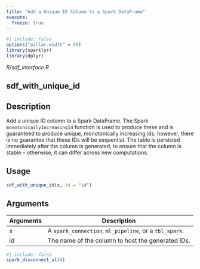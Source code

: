 ```yaml
---
title: "Add a Unique ID Column to a Spark DataFrame"
execute:
  freeze: true
---
```


```r
#| include: false
options("pillar.width" = 60)
library(sparklyr) 
library(dplyr)
```

*R/sdf_interface.R*

## sdf_with_unique_id

## Description
Add a unique ID column to a Spark DataFrame. The Spark `monotonicallyIncreasingId` function is used to produce these and is guaranteed to produce unique, monotonically increasing ids; however, there is no guarantee that these IDs will be sequential. The table is persisted immediately after the column is generated, to ensure that the column is stable -- otherwise, it can differ across new computations. 


## Usage
```r
sdf_with_unique_id(x, id = "id") 
```

## Arguments
|Arguments|Description|
|---|---|
| x | A `spark_connection`, `ml_pipeline`, or a `tbl_spark`. |
| id | The name of the column to host the generated IDs. |








```r
#| include: false
spark_disconnect_all()
```
